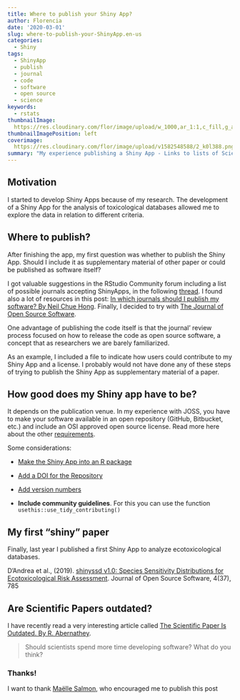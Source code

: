 ```yaml
---
title: Where to publish your Shiny App?
author: Florencia
date: '2020-03-01'
slug: where-to-publish-your-ShinyApp.en-us
categories:
  - Shiny
tags:
  - ShinyApp
  - publish
  - journal
  - code
  - software
  - open source
  - science
keywords:
  - rstats
thumbnailImage: 
  https://res.cloudinary.com/flor/image/upload/w_1000,ar_1:1,c_fill,g_auto,e_art:hokusai/v1582548588/2_k0l388.png
thumbnailImagePosition: left
coverimage:
  https://res.cloudinary.com/flor/image/upload/v1582548588/2_k0l388.png
summary: "My experience publishing a Shiny App - Links to lists of Scientific Journals accepting Shiny Apps"
---
```


## Motivation
I started to develop Shiny Apps because of my research. The development of a Shiny App for the analysis of toxicological databases allowed me to explore the data in relation to different criteria.

## Where to publish?

After finishing the app, my first question was whether to publish the Shiny App. Should I include it as supplementary material of other paper or could be published as software itself?

I got valuable suggestions in the RStudio Community forum including a list of possible journals accepting ShinyApps, in the following [thread](https://community.rstudio.com/t/can-i-publish-a-shiny-app-in-a-scientific-journal-how-where/6306). I found also a lot of resources in this post: [In which journals should I publish my software? By Neil Chue Hong](https://www.software.ac.uk/which-journals-should-i-publish-my-software). Finally, I decided to try with [The Journal of Open Source Software](https://joss.theoj.org/). 

One advantage of publishing the code itself is that the journal' review process focused on how to release the code as open source software, a concept that as researchers we are barely familiarized. 

As an example, I included a file to indicate how users could contribute to my Shiny App and a license. I probably would not have done any of these steps of trying to publish the Shiny App as supplementary material of a paper.

## How good does my Shiny app have to be?

It depends on the publication venue. In my experience with JOSS, you have to make your software available in an open repository (GitHub, Bitbucket, etc.) and include an OSI approved open source license. Read more here about the other [requirements](https://joss.readthedocs.io/en/latest/submitting.html#submission-requirements).

Some considerations:

* [Make the Shiny App into an R package](https://support.rstudio.com/hc/en-us/articles/200486488-Developing-Packages-with-RStudio) 

* [Add a DOI for the Repository](https://guides.github.com/activities/citable-code/ )

* [Add version numbers](http://r-pkgs.had.co.nz/release.html)

* **Include community guidelines**. For this you can use the function `usethis::use_tidy_contributing()` 

## My first "shiny" paper

Finally, last year I published a first Shiny App to analyze ecotoxicological databases.

D’Andrea et al., (2019). [shinyssd v1.0: Species Sensitivity Distributions for Ecotoxicological Risk Assessment](https://joss.theoj.org/papers/10.21105/joss.00785). Journal of Open Source Software,
4(37), 785

## Are Scientific Papers outdated? 

I have recently read a very interesting article called [The Scientific Paper Is Outdated. By R. Abernathey](https://www.chronicle.com/article/The-Scientific-Paper-Is/248045). 

> Should scientists spend more time developing software? What do you think?

### Thanks!
I want to thank [Maëlle Salmon](https://masalmon.eu/), who encouraged me to publish this post